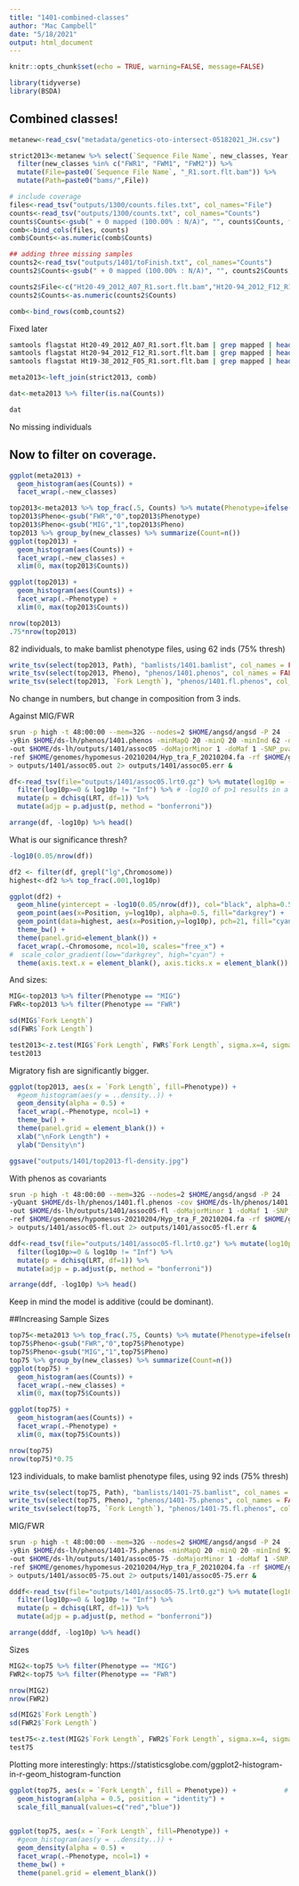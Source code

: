 ```yaml
---
title: "1401-combined-classes"
author: "Mac Campbell"
date: "5/18/2021"
output: html_document
---
```


```r
knitr::opts_chunk$set(echo = TRUE, warning=FALSE, message=FALSE)
```

```r
library(tidyverse)
library(BSDA)
```


## Combined classes!

```r
metanew<-read_csv("metadata/genetics-oto-intersect-05182021_JH.csv")

strict2013<-metanew %>% select(`Sequence File Name`, new_classes, Year, `Fork Length`) %>% filter(Year==2013) %>% 
  filter(new_classes %in% c("FWR1", "FWM1", "FWM2")) %>%
  mutate(File=paste0(`Sequence File Name`, "_R1.sort.flt.bam")) %>%
  mutate(Path=paste0("bams/",File))

```

```r
# include coverage
files<-read_tsv("outputs/1300/counts.files.txt", col_names="File")
counts<-read_tsv("outputs/1300/counts.txt", col_names="Counts")
counts$Counts<-gsub(" + 0 mapped (100.00% : N/A)", "", counts$Counts, fixed = TRUE)
comb<-bind_cols(files, counts)
comb$Counts<-as.numeric(comb$Counts)

## adding three missing samples
counts2<-read_tsv("outputs/1401/toFinish.txt", col_names="Counts")
counts2$Counts<-gsub(" + 0 mapped (100.00% : N/A)", "", counts2$Counts, fixed = TRUE)

counts2$File<-c("Ht20-49_2012_A07_R1.sort.flt.bam","Ht20-94_2012_F12_R1.sort.flt.bam","Ht19-38_2012_F05_R1.sort.flt.bam")
counts2$Counts<-as.numeric(counts2$Counts)

comb<-bind_rows(comb,counts2)
```

Fixed later
```sh
samtools flagstat Ht20-49_2012_A07_R1.sort.flt.bam | grep mapped | head -n 1 >> toFinish.txt
samtools flagstat Ht20-94_2012_F12_R1.sort.flt.bam | grep mapped | head -n 1 >> toFinish.txt
samtools flagstat Ht19-38_2012_F05_R1.sort.flt.bam | grep mapped | head -n 1 >> toFinish.txt

```

```r
meta2013<-left_join(strict2013, comb) 

dat<-meta2013 %>% filter(is.na(Counts)) 

dat
```

No missing individuals


## Now to filter on coverage.
```r
ggplot(meta2013) +
  geom_histogram(aes(Counts)) +
  facet_wrap(.~new_classes)
```

```r
top2013<-meta2013 %>% top_frac(.5, Counts) %>% mutate(Phenotype=ifelse(new_classes=="FWR1","FWR","MIG"))
top2013$Pheno<-gsub("FWR","0",top2013$Phenotype)
top2013$Pheno<-gsub("MIG","1",top2013$Pheno)
top2013 %>% group_by(new_classes) %>% summarize(Count=n())
ggplot(top2013) +
  geom_histogram(aes(Counts)) +
  facet_wrap(.~new_classes) +
  xlim(0, max(top2013$Counts))

ggplot(top2013) +
  geom_histogram(aes(Counts)) +
  facet_wrap(.~Phenotype) +
  xlim(0, max(top2013$Counts))
```

```r
nrow(top2013)
.75*nrow(top2013)
```

82 individuals, to make bamlist phenotype files, using 62 inds (75% thresh)
```r
write_tsv(select(top2013, Path), "bamlists/1401.bamlist", col_names = FALSE)
write_tsv(select(top2013, Pheno), "phenos/1401.phenos", col_names = FALSE)
write_tsv(select(top2013, `Fork Length`), "phenos/1401.fl.phenos", col_names = FALSE)
```

No change in numbers, but change in composition from 3 inds.

Against MIG/FWR
```sh
srun -p high -t 48:00:00 --mem=32G --nodes=2 $HOME/angsd/angsd -P 24  -bam $HOME/ds-lh/bamlists/1401.bamlist \
-yBin $HOME/ds-lh/phenos/1401.phenos -minMapQ 20 -minQ 20 -minInd 62 -doAsso 1 -GL 1 \
-out $HOME/ds-lh/outputs/1401/assoc05 -doMajorMinor 1 -doMaf 1 -SNP_pval 1e-6 \
-ref $HOME/genomes/hypomesus-20210204/Hyp_tra_F_20210204.fa -rf $HOME/genomes/hypomesus-20210204/large-contigs.txt \
> outputs/1401/assoc05.out 2> outputs/1401/assoc05.err &
```

```r
df<-read_tsv(file="outputs/1401/assoc05.lrt0.gz") %>% mutate(log10p = -log10(dchisq(LRT, df = 1))) %>%
  filter(log10p>=0 & log10p != "Inf") %>% # -log10 of p>1 results in a negative value, which seems nonsensical and doesn't affect adjp much
  mutate(p = dchisq(LRT, df=1)) %>%
  mutate(adjp = p.adjust(p, method = "bonferroni"))

arrange(df, -log10p) %>% head()
```

What is our significance thresh?
```r
-log10(0.05/nrow(df))
```

```r
df2 <- filter(df, grepl("lg",Chromosome))
highest<-df2 %>% top_frac(.001,log10p) 

ggplot(df2) +
  geom_hline(yintercept = -log10(0.05/nrow(df)), col="black", alpha=0.5) +
  geom_point(aes(x=Position, y=log10p), alpha=0.5, fill="darkgrey") +
  geom_point(data=highest, aes(x=Position,y=log10p), pch=21, fill="cyan") +
  theme_bw() +
  theme(panel.grid=element_blank()) +
  facet_wrap(.~Chromosome, ncol=10, scales="free_x") +
#  scale_color_gradient(low="darkgrey", high="cyan") +
  theme(axis.text.x = element_blank(), axis.ticks.x = element_blank())
```  

And sizes:
```r
MIG<-top2013 %>% filter(Phenotype == "MIG")
FWR<-top2013 %>% filter(Phenotype == "FWR")

sd(MIG$`Fork Length`)
sd(FWR$`Fork Length`)

test2013<-z.test(MIG$`Fork Length`, FWR$`Fork Length`, sigma.x=4, sigma.y=3.6)
test2013
```
Migratory fish are significantly bigger.
```r
ggplot(top2013, aes(x = `Fork Length`, fill=Phenotype)) +                           # Draw density above histogram
  #geom_histogram(aes(y = ..density..)) +
  geom_density(alpha = 0.5) +
  facet_wrap(.~Phenotype, ncol=1) +
  theme_bw() +
  theme(panel.grid = element_blank()) +
  xlab("\nFork Length") +
  ylab("Density\n") 

ggsave("outputs/1401/top2013-fl-density.jpg")
```

  
With phenos as covariants
```sh
srun -p high -t 48:00:00 --mem=32G --nodes=2 $HOME/angsd/angsd -P 24  -bam $HOME/ds-lh/bamlists/1401.bamlist \
-yQuant $HOME/ds-lh/phenos/1401.fl.phenos -cov $HOME/ds-lh/phenos/1401.phenos -minMapQ 20 -minQ 20 -minInd 62 -doAsso 2 -doPost 1 -GL 1 \
-out $HOME/ds-lh/outputs/1401/assoc05-fl -doMajorMinor 1 -doMaf 1 -SNP_pval 1e-6 \
-ref $HOME/genomes/hypomesus-20210204/Hyp_tra_F_20210204.fa -rf $HOME/genomes/hypomesus-20210204/large-contigs.txt \
> outputs/1401/assoc05-fl.out 2> outputs/1401/assoc05-fl.err &
```


```r
ddf<-read_tsv(file="outputs/1401/assoc05-fl.lrt0.gz") %>% mutate(log10p = -log10(dchisq(LRT, df = 1))) %>%
  filter(log10p>=0 & log10p != "Inf") %>%
  mutate(p = dchisq(LRT, df=1)) %>%
  mutate(adjp = p.adjust(p, method = "bonferroni"))

arrange(ddf, -log10p) %>% head()
```

Keep in mind the model is additive (could be dominant).

##Increasing Sample Sizes
```r
top75<-meta2013 %>% top_frac(.75, Counts) %>% mutate(Phenotype=ifelse(new_classes=="FWR1","FWR","MIG"))
top75$Pheno<-gsub("FWR","0",top75$Phenotype)
top75$Pheno<-gsub("MIG","1",top75$Pheno)
top75 %>% group_by(new_classes) %>% summarize(Count=n())
ggplot(top75) +
  geom_histogram(aes(Counts)) +
  facet_wrap(.~new_classes) +
  xlim(0, max(top75$Counts))

ggplot(top75) +
  geom_histogram(aes(Counts)) +
  facet_wrap(.~Phenotype) +
  xlim(0, max(top75$Counts))
```

```r
nrow(top75)
nrow(top75)*0.75
```

123 individuals, to make bamlist phenotype files, using 92 inds (75% thresh)
```r
write_tsv(select(top75, Path), "bamlists/1401-75.bamlist", col_names = FALSE)
write_tsv(select(top75, Pheno), "phenos/1401-75.phenos", col_names = FALSE)
write_tsv(select(top75, `Fork Length`), "phenos/1401-75.fl.phenos", col_names = FALSE)
```

MIG/FWR
```sh
srun -p high -t 48:00:00 --mem=32G --nodes=2 $HOME/angsd/angsd -P 24  -bam $HOME/ds-lh/bamlists/1401-75.bamlist \
-yBin $HOME/ds-lh/phenos/1401-75.phenos -minMapQ 20 -minQ 20 -minInd 92 -doAsso 1 -GL 1 \
-out $HOME/ds-lh/outputs/1401/assoc05-75 -doMajorMinor 1 -doMaf 1 -SNP_pval 1e-6 \
-ref $HOME/genomes/hypomesus-20210204/Hyp_tra_F_20210204.fa -rf $HOME/genomes/hypomesus-20210204/large-contigs.txt \
> outputs/1401/assoc05-75.out 2> outputs/1401/assoc05-75.err &
```

```r
dddf<-read_tsv(file="outputs/1401/assoc05-75.lrt0.gz") %>% mutate(log10p = -log10(dchisq(LRT, df = 1))) %>%
  filter(log10p>=0 & log10p != "Inf") %>%
  mutate(p = dchisq(LRT, df=1)) %>%
  mutate(adjp = p.adjust(p, method = "bonferroni"))

arrange(dddf, -log10p) %>% head()
```

Sizes
```r
MIG2<-top75 %>% filter(Phenotype == "MIG")
FWR2<-top75 %>% filter(Phenotype == "FWR")

nrow(MIG2)
nrow(FWR2)

sd(MIG2$`Fork Length`)
sd(FWR2$`Fork Length`)

test75<-z.test(MIG2$`Fork Length`, FWR2$`Fork Length`, sigma.x=4, sigma.y=3.7)
test75
```

Plotting more interestingly: https://statisticsglobe.com/ggplot2-histogram-in-r-geom_histogram-function

```r

ggplot(top75, aes(x = `Fork Length`, fill = Phenotype)) +            # Draw two histograms in same plot
  geom_histogram(alpha = 0.5, position = "identity") +
  scale_fill_manual(values=c("red","blue"))
 
```
```r
ggplot(top75, aes(x = `Fork Length`, fill=Phenotype)) +                           # Draw density above histogram
  #geom_histogram(aes(y = ..density..)) +
  geom_density(alpha = 0.5) +
  facet_wrap(.~Phenotype, ncol=1) +
  theme_bw() +
  theme(panel.grid = element_blank())
```
